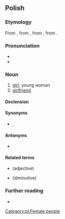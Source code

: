 ==Polish==

===Etymology===
From {{inh|pl|zlw-opl|dziewka}}, from {{m|zlw-opl|dziewa}}, from {{inh|pl|sla-pro|*děva}}, from {{inh|pl|ine-pro|*dʰeh₁(y)-}}.

===Pronunciation===
* {{pl-IPA}}
* {{audio|pl|pl-dziewczyna.ogg|audio}}

===Noun===
{{pl-noun|f|dim=dziewczynka}}

# [[girl]], young woman
# [[girlfriend]]

====Declension====
{{pl-decl-noun-f}}

====Synonyms====
* {{l|pl|dziewczę}}, {{l|pl|dziewka}}

====Antonyms====
* {{l|pl|chłopak}}

====Related terms====
* {{l|pl|dziewczęcy}} (adjective)
* {{l|pl|dziewczynka}} (diminutive)

===Further reading===
* {{R:PWN}}

[[Category:pl:Female people]]